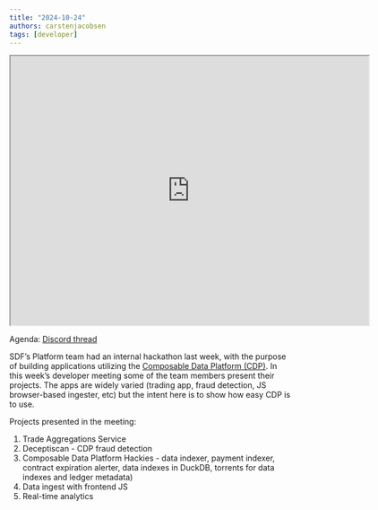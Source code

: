 ```yaml
---
title: "2024-10-24"
authors: carstenjacobsen
tags: [developer]
---
```


<iframe
  src="https://drive.google.com/file/d/1saHsJ793C5yQu9pUC9Ao-rAeuIoLjScQ/preview"
  width="640"
  height="480"
  allow="autoplay"
></iframe>

Agenda: [Discord thread](https://discord.com/channels/897514728459468821/900374272751591424/1298362698123182080)

SDF’s Platform team had an internal hackathon last week, with the purpose of building applications utilizing the [Composable Data Platform (CDP)](https://stellar.org/blog/developers/composable-data-platform). In this week’s developer meeting some of the team members present their projects. The apps are widely varied (trading app, fraud detection, JS browser-based ingester, etc) but the intent here is to show how easy CDP is to use.

Projects presented in the meeting:

1. Trade Aggregations Service
2. Deceptiscan - CDP fraud detection
3. Composable Data Platform Hackies - data indexer, payment indexer, contract expiration alerter, data indexes in DuckDB, torrents for data indexes and ledger metadata)
4. Data ingest with frontend JS
5. Real-time analytics
